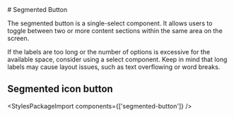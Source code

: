 
<Meta of={SegmentedButtonStories} />

<div className="docs-title">
  # Segmented Button

  <link-design of={JSON.stringify(SegmentedButtonStories)}></link-design>
</div>

<PackageTag meta={meta}/>

The segmented button is a single-select component.
It allows users to toggle between two or more content sections within the same area on the screen.

<div role="alert" className="banner banner-info">
  If the labels are too long or the number of options is excessive for the available space, consider
  using a select component. Keep in mind that long labels may cause layout issues, such as text
  overflowing or word breaks.
</div>

<Canvas of={SegmentedButtonStories.TextExample} sourceState="shown" />
<Controls of={SegmentedButtonStories.TextExample} />

## Segmented icon button

<Canvas of={SegmentedButtonStories.IconExample} sourceState="shown" />
<Controls of={SegmentedButtonStories.IconExample} />

<StylesPackageImport components={['segmented-button']} />
